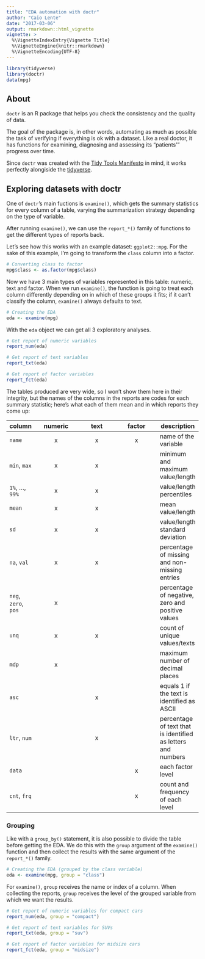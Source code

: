 ```yaml
---
title: "EDA automation with doctr"
author: "Caio Lente"
date: "2017-03-06"
output: rmarkdown::html_vignette
vignette: >
  %\VignetteIndexEntry{Vignette Title}
  %\VignetteEngine{knitr::rmarkdown}
  %\VignetteEncoding{UTF-8}
---
```


```r
library(tidyverse)
library(doctr)
data(mpg)
```

## About

`doctr` is an R package that helps you check the consistency and the
quality of data.

The goal of the package is, in other words, automating as much as
possible the task of verifying if everything is ok with a dataset.
Like a real doctor, it has functions for examining, diagnosing and
assessing its "patients'" progress over time.

Since `doctr` was created with the [Tidy Tools Manifesto](https://cran.r-project.org/web/packages/tidyverse/vignettes/manifesto.html) in mind,
it works perfectly alongiside the [tidyverse](https://github.com/tidyverse).

## Exploring datasets with doctr

One of `doctr`'s main fuctions is `examine()`, which gets the
summary statistics for every column of a table, varying the
summarization strategy depending on the type of variable.

After running `examine()`, we can use the `report_*()`
family of functions to get the different types of reports back.

Let's see how this works with an example dataset: `ggplot2::mpg`.
For the sake of this example, I'm going to transform the `class`
column into a factor.

```r
# Converting class to factor
mpg$class <- as.factor(mpg$class)
```

Now we have 3 main types of variables represented in this table: numeric,
text and factor. When we run `examine()`, the function is going to treat
each column differently depending on in which of these groups it fits; if it
can't classify the column, `examine()` always defaults to text.

```r
# Creating the EDA
eda <- examine(mpg)
```

With the `eda` object we can get all 3 exploratory analyses.

```r
# Get report of numeric variables
report_num(eda)

# Get report of text variables
report_txt(eda)

# Get report of factor variables
report_fct(eda)
```

The tables produced are very wide, so I won't show them here in their integrity, but
the names of the columns in the reports are codes for each summary
statistic; here's what each of them mean and in which reports they
come up:

| column | numeric | text | factor | description |
|--|:--:|:--:|:--:|--|
| `name` | x | x | x | name of the variable |
| `min`, `max` | x | x |  | minimum and maximum value/length |
| `1%`, ..., `99%` | x | x |  | value/length percentiles |
| `mean` | x | x |  | mean value/length |
| `sd` | x | x |  | value/length standard deviation |
| `na`, `val` | x | x |  | percentage of missing and non-missing entries |
| `neg`, `zero`, `pos` | x |  |  | percentage of negative, zero and positive values |
| `unq` | x | x |  | count of unique values/texts |
| `mdp` | x |  |  | maximum number of decimal places |
| `asc` |  | x |  | equals 1 if the text is identified as ASCII |
| `ltr`, `num` |  | x |  | percentage of text that is identified as letters and numbers |
| `data` |  |  | x | each factor level |
| `cnt`, `frq` |  |  | x | count and frequency of each level |

### Grouping

Like with a `group_by()` statement, it is also possible to divide the
table before getting the EDA. We do this with the `group` argument of the
`examine()` function and then collect the results with the same argument of
the `report_*()` family.

```r
# Creating the EDA (grouped by the class variable)
eda <- examine(mpg, group = "class")
```

For `examine()`, `group` receives the name or index of a column.
When collecting the reports, `group` receives the level of the
grouped variable from which we want the results.

```r
# Get report of numeric variables for compact cars
report_num(eda, group = "compact")

# Get report of text variables for SUVs
report_txt(eda, group = "suv")

# Get report of factor variables for midsize cars
report_fct(eda, group = "midsize")
```
